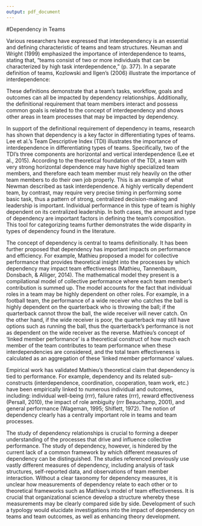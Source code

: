 ```yaml
---
output: pdf_document
---
```

#Dependency in Teams

Various researchers have expressed that interdependency is an essential and defining characteristic of teams and team structures. Neuman and Wright (1999) emphasized the importance of interdependence to teams, stating that, "teams consist of two or more individuals that can be characterized by high task interdependence," (p. 377). In a separate definition of teams, Kozlowski and Ilgen's (2006) illustrate the importance of interdependence:

\textit{A team can be defined as (a) two or more individuals who (b) socially interact (face-to-face or, increasingly, virtually); (c) possess one or more common goals; (d) are brought together to perform organizationally relevant tasks; (e) exhibit interdependencies with respect to workflow, goals, and outcomes; (f) have different roles and responsibilities; and (g) are together embedded in an encompassing organizational system, with boundaries and linkages to the broader system context and task environment (p. 79)}

These definitions demonstrate that a team's tasks, workflow, goals and outcomes can all be impacted by dependency relationships. Additionally, the definitional requirement that team members interact and possess common goals is related to the concept of interdependency and shows other areas in team processes that may be impacted by dependency.

In support of the definitional requirement of dependency in teams, research has shown that dependency is a key factor in differentiating types of teams. Lee et al.'s Team Descriptive Index (TDI) illustrates the importance of interdependence in differentiating types of teams. Specifically, two of the TDI's three components are horizontal and vertical interdependence (Lee et al., 2015). According to the theoretical foundation of the TDI, a team with very strong horizontal dependence may have highly specialized team members, and therefore each team member must rely heavily on the other team members to do their own job properly. This is an example of what Newman described as task interdependence. A highly vertically dependent team, by contrast, may require very precise timing in performing some basic task, thus a pattern of strong, centralized decision-making and leadership is important. Individual performance in this type of team is highly dependent on its centralized leadership. In both cases, the amount and type of dependency are important factors in defining the team's composition. This tool for categorizing teams further demonstrates the wide disparity in types of dependency found in the literature.

The concept of dependency is central to teams definitionally. It has been further proposed that dependency has important impacts on performance and efficiency. For example, Mathieu proposed a model for collective performance that provides theoretical insight into the processes by which dependency may impact team effectiveness (Mathieu, Tannenbaum, Donsbach, & Alliger, 2014). The mathematical model they present is a compilational model of collective performance where each team member's contribution is  summed up. The model accounts for the fact that individual roles in a team may be highly dependent on other roles. For example, in a football team, the performance of a wide receiver who catches the ball is highly dependent on the quarterback who is throwing the ball; if the quarterback cannot throw the ball, the wide receiver will never catch. On the other hand, if the wide receiver is poor, the quarterback may still have options such as running the ball, thus the quarterback's performance is not as dependent on the wide receiver as the reverse. Mathieu's concept of 'linked member performance' is a theoretical construct of how much each member of the team contributes to team performance when these interdependencies are considered, and the total team effectiveness is calculated as an aggregation of these 'linked member performance' values.

Empirical work has validated Mathieu's theoretical claim that dependency is tied to performance. For example, dependency and its related sub-constructs (interdependence, coordination, cooperation, team work, etc.) have been empirically linked to numerous individual and outcomes, including: individual well-being (rrr), failure rates (rrr), reward effectiveness (Persall, 2010), the impact of role ambiguity (rrr Beauchamp, 2001), and general performance (Wageman, 1995; Shiflett, 1972). The notion of dependency clearly has a centrally important role in teams and team processes.

The study of dependency relationships is crucial to forming a deeper understanding of the processes that drive and influence collective performance. The study of dependency, however, is hindered by the current lack of a common framework by which different measures of dependency can be distinguished. The studies referenced previously use vastly different measures of dependency, including analysis of task structures, self-reported data, and observations of team member interaction. Without a clear taxonomy for dependency measures, it is unclear how measurements of dependency relate to each other or to theoretical frameworks such as Mathieu's model of team effectiveness. It is crucial that organizational science develop a structure whereby these measurements may be clearly compared side by side. Development of such a typology would elucidate investigations into the impact of dependency on teams and team outcomes, as well as enhancing theory development.

